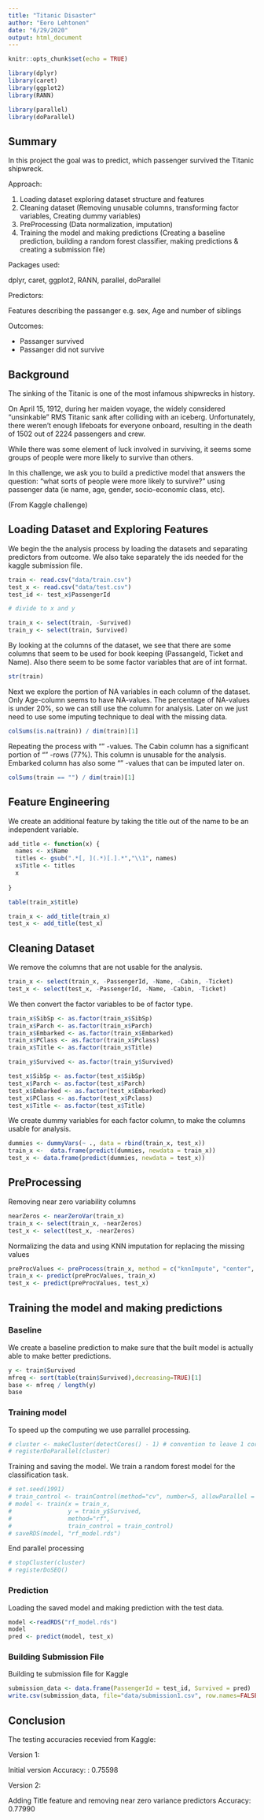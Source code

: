 ```yaml
---
title: "Titanic Disaster"
author: "Eero Lehtonen"
date: "6/29/2020"
output: html_document
---
```


```r
knitr::opts_chunk$set(echo = TRUE)

library(dplyr)
library(caret)
library(ggplot2)
library(RANN)

library(parallel)
library(doParallel)

```

## Summary

In this project the goal was to predict, which passenger survived the Titanic shipwreck.

Approach:

1. Loading dataset exploring dataset structure and features
2. Cleaning dataset (Removing unusable columns, transforming factor variables, Creating dummy variables)
3. PreProcessing (Data normalization, imputation)
4. Training the model and making predictions (Creating a baseline prediction, building a random forest classifier, making predictions & creating a submission file)

Packages used:

dplyr, caret, ggplot2, RANN, parallel, doParallel

Predictors:

Features describing the passanger e.g. sex, Age and number of siblings

Outcomes:

- Passanger survived
- Passanger did not survive


## Background

The sinking of the Titanic is one of the most infamous shipwrecks in history.

On April 15, 1912, during her maiden voyage, the widely considered “unsinkable” RMS Titanic sank after colliding with an iceberg. Unfortunately, there weren’t enough lifeboats for everyone onboard, resulting in the death of 1502 out of 2224 passengers and crew.

While there was some element of luck involved in surviving, it seems some groups of people were more likely to survive than others.

In this challenge, we ask you to build a predictive model that answers the question: “what sorts of people were more likely to survive?” using passenger data (ie name, age, gender, socio-economic class, etc).

(From Kaggle challenge)


## Loading Dataset and Exploring Features

We begin the the analysis process by loading the datasets and separating predictors from outcome. We also take separately the ids needed for the kaggle submission file. 

```r

train <- read.csv("data/train.csv")
test_x <- read.csv("data/test.csv")
test_id <- test_x$PassengerId

# divide to x and y

train_x <- select(train, -Survived)
train_y <- select(train, Survived)

```

By looking at the columns of the dataset, we see that there are some columns that seem to be used for book keeping (PassangeId, Ticket and Name). Also there seem to be some factor variables that are of int format. 

```r

str(train)

```

Next we explore the portion of NA variables in each column of the dataset. Only Age-column seems to have NA-values. The percentage of NA-values is under 20%, so we can still use the column for analysis. Later on we just need to use some imputing technique to deal with the missing data.

```r

colSums(is.na(train)) / dim(train)[1]

```

Repeating the process with "" -values. The Cabin column has a significant portion of "" -rows (77%). This column is unusable for the analysis. Embarked column has also some "" -values that can be imputed later on.

```r

colSums(train == "") / dim(train)[1]

```
## Feature Engineering

We create an additional feature by taking the title out of the name to be an independent variable.

```r

add_title <- function(x) {
  names <- x$Name
  titles <- gsub(".*[, ](.*)[.].*","\\1", names)
  x$Title <- titles
  x
  
}

table(train_x$title)

train_x <- add_title(train_x)
test_x <- add_title(test_x)

```

## Cleaning Dataset

We remove the columns that are not usable for the analysis.

```r

train_x <- select(train_x, -PassengerId, -Name, -Cabin, -Ticket)
test_x <- select(test_x, -PassengerId, -Name, -Cabin, -Ticket)

```

We then convert the factor variables to be of factor type. 

```r

train_x$SibSp <- as.factor(train_x$SibSp)
train_x$Parch <- as.factor(train_x$Parch)
train_x$Embarked <- as.factor(train_x$Embarked)
train_x$PClass <- as.factor(train_x$Pclass)
train_x$Title <- as.factor(train_x$Title)

train_y$Survived <- as.factor(train_y$Survived)

test_x$SibSp <- as.factor(test_x$SibSp)
test_x$Parch <- as.factor(test_x$Parch)
test_x$Embarked <- as.factor(test_x$Embarked)
test_x$PClass <- as.factor(test_x$Pclass)
test_x$Title <- as.factor(test_x$Title)

```

We create dummy variables for each factor column, to make the columns usable for analysis.

```r

dummies <- dummyVars(~ ., data = rbind(train_x, test_x))
train_x <-  data.frame(predict(dummies, newdata = train_x))
test_x <- data.frame(predict(dummies, newdata = test_x))

```


## PreProcessing

Removing near zero variability columns

```r

nearZeros <- nearZeroVar(train_x)
train_x <- select(train_x, -nearZeros) 
test_x <- select(test_x, -nearZeros)

```

Normalizing the data and using KNN imputation for replacing the missing values

```r

preProcValues <- preProcess(train_x, method = c("knnImpute", "center", "scale"))
train_x <- predict(preProcValues, train_x)
test_x <- predict(preProcValues, test_x)

```


## Training the model and making predictions

### Baseline

We create a baseline prediction to make sure that the built model is actually able to make better predictions. 

```r

y <- train$Survived
mfreq <- sort(table(train$Survived),decreasing=TRUE)[1]
base <- mfreq / length(y)
base
```

### Training model

To speed up the computing we use parrallel processing.

```r

# cluster <- makeCluster(detectCores() - 1) # convention to leave 1 core for OS
# registerDoParallel(cluster)

```

Training and saving the model. We train a random forest model for the classification task.

```r

# set.seed(1991)
# train_control <- trainControl(method="cv", number=5, allowParallel = TRUE)
# model <- train(x = train_x,
#                y = train_y$Survived,
#                method="rf",
#                train_control = train_control)
# saveRDS(model, "rf_model.rds")


```

End parallel processing 

```r

# stopCluster(cluster)
# registerDoSEQ()

```

### Prediction

Loading the saved model and making prediction with the test data. 

```r
model <-readRDS("rf_model.rds")
model
pred <- predict(model, test_x)

```

### Building Submission File

Building te submission file for Kaggle

```r

submission_data <- data.frame(PassengerId = test_id, Survived = pred)
write.csv(submission_data, file="data/submission1.csv", row.names=FALSE)

```

## Conclusion

The testing accuracies recevied from Kaggle:

Version 1:

Initial version
Accuracy: : 0.75598

Version 2:

Adding Title feature and removing near zero variance predictors
Accuracy: 0.77990



